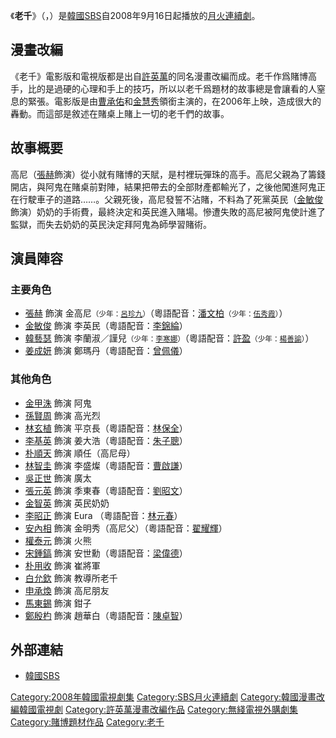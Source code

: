 {{Distinguish|老千}}
{{Infobox Television
| show_name         = 老千
| original_name      = {{lang|ko|타짜}}
| image                = [[File:Tazza.jpg|250px]]
| caption              = 
| genre                = 
| format               = 
| creator              = [[許英萬|許英萬]]《老千》
| developer            = 
| writer               = 薛俊錫、林周基、陳漢秀
| director             = [[姜信孝|姜信孝]]、[[白秀燦|白秀燦]]
| creative_director    = 
| presenter            = 
| starring             = [[张赫_(韩国)|張　赫]]、[[金敏俊|金敏俊]]、[[韓藝瑟|韓藝瑟]]、[[姜成妍|姜成妍]]
| slogan               =  
| judges               = 
| voices               = 
| narrated             = 
| theme_music_composer = 
| opentheme            = 
| endtheme             = 
| composer             = 
| country              = {{KOR}}
| language             = [[韓語|韓語]]
| num_seasons          = <!-- or num_series -->
| num_episodes         = 21
| list_episodes        = 
| executive_producer   = 
| producer             = 
| supervising_producer = 
| editor               = 
| location             = 
| cinematography       = 
| camera               = 
| runtime              = 
| company              = Olive 9<br />DIMA娛樂
| distributor          = 
| channel              = [[SBS_(韓國)|SBS]]
| picture_format       = 
| audio_format         = 
| first_run            = {{KOR}}
| first_aired          = {{start date|2008|9|16}}
| last_aired           = {{end date|2008|11|25}}
| status               = 
| preceded_by          = [[食客_(電視劇)|食客]]
| followed_by          = [[泰勒瓦|泰勒瓦]]
| related              = 
| website              = http://tv.sbs.co.kr/tazza/index.html
| production_website   = 
| 台灣名稱   = 
| 中國大陸名稱   =
| 港澳名稱   = 老千
| 馬新名稱   =
}}
《'''老千'''》（{{lang-ko|타짜}}，{{lang-en|''Tazza''}}）是[[韓國|韓國]][[SBS_(韓國)|SBS]]自2008年9月16日起播放的[[SBS月火連續劇|月火連續劇]]。

== 漫畫改編 ==
《老千》電影版和電視版都是出自[[許英萬|許英萬]]的同名漫畫改編而成。老千作爲賭博高手，比的是過硬的心理和手上的技巧，所以以老千爲題材的故事總是會讓看的人窒息的緊張。電影版是由[[曹承佑|曹承佑]]和[[金慧秀|金慧秀]]領銜主演的，在2006年上映，造成很大的轟動。而這部是敘述在賭桌上賭上一切的老千們的故事。

== 故事概要 ==
高尼（[[張赫_(韓國)|張赫]]飾演）從小就有賭博的天賦，是村裡玩彈珠的高手。高尼父親為了籌錢開店，與阿鬼在賭桌前對陣，結果把帶去的全部財產都輸光了，之後他闖進阿鬼正在行駛車子的道路……。父親死後，高尼發誓不沾賭，不料為了死黨英民（[[金敏俊|金敏俊]]飾演）奶奶的手術費，最終決定和英民進入賭場。慘遭失敗的高尼被阿鬼使計進了監獄，而失去奶奶的英民決定拜阿鬼為師學習賭術。

== 演員陣容 ==
=== 主要角色 ===
*[[张赫_(韩国)|張赫]] 飾演 金高尼<small>（少年：[[呂珍九|呂珍九]]）</small>（粵語配音：[[潘文柏|潘文柏]]<small>（少年：[[伍秀霞|伍秀霞]]）</small>）
*[[金敏俊|金敏俊]] 飾演 李英民（粵語配音：[[李錦綸|李錦綸]]）
*[[韓藝瑟|韓藝瑟]] 飾演 李蘭淑／謹兒<small>（少年：[[李寒娜|李寒娜]]）</small>（粵語配音：[[許盈|許盈]]<small>（少年：[[楊善諭|楊善諭]]）</small>）
*[[姜成妍|姜成妍]] 飾演 鄭瑪丹（粵語配音：[[曾佩儀|曾佩儀]]）

=== 其他角色 ===
*[[金甲洙|金甲洙]] 飾演 阿鬼
*[[孫賢周|孫賢周]] 飾演 高光烈
*[[林玄植|林玄植]] 飾演 平京長（粵語配音：[[林保全|林保全]]）
*[[李基英|李基英]] 飾演 姜大浩（粵語配音：[[朱子聰|朱子聰]]）
*[[朴順天_(演員)|朴順天]] 飾演 順任（高尼母）
*[[林智圭|林智圭]] 飾演 李盛燦（粵語配音：[[曹啟謙|曹啟謙]]）
*[[吳正世|吳正世]] 飾演 廣太
*[[張元英_(演員)|張元英]] 飾演 季東春（粵語配音：[[劉昭文|劉昭文]]）
*[[金智英|金智英]] 飾演 英民奶奶
*[[李昭正|李昭正]] 飾演 Eura （粵語配音：[[林元春|林元春]]）
*[[安內相|安內相]] 飾演 金明秀（高尼父）（粵語配音：[[翟耀輝|翟耀輝]]）
*[[權泰元|權泰元]] 飾演 火熊
*[[宋鍾鎬|宋鍾鎬]] 飾演 安世勳（粵語配音：[[梁偉德|梁偉德]]）
*[[朴用收|朴用收]] 飾演 崔將軍
*[[白允欽|白允欽]] 飾演 教導所老千
*[[申承煥|申承煥]] 飾演 高尼朋友
*[[馬東錫|馬東錫]] 飾演 鉗子
*[[鄭殷杓|鄭殷杓]] 飾演 趙華白（粵語配音：[[陳卓智|陳卓智]]）

== 外部連結 ==
*[http://tv.sbs.co.kr/tazza/index.html 韓國SBS] {{Wayback|url=http://tv.sbs.co.kr/tazza/index.html |date=20200201110320 }}{{ko}}

{{電視節目的變遷
|電視台= {{KOR}} [[SBS_(韓國)|SBS]]
|播放檔次= [[SBS月火連續劇|月火劇]]
|節目名稱= 老千<br />（2008年9月16日 - 2008年11月25日）
|上一節目= [[食客_(電視劇)|食客]]<br />（2008年6月16日 - 2008年9月9日）
|下一節目= [[泰勒瓦|泰勒瓦]]<br />（2008年12月1日 - 2009年2月17日 ）
}}
{{電視節目的變遷
|電視台= {{HK}} [[無綫劇集台|無綫劇集台]]
|播放檔次= 星期六 15:00 - 17:30（連播兩集）
|節目名稱= 老千 <br />（2009年8月15日 - 2009年10月24日）
|上一節目= [[伊甸園之東_(電視劇)|伊甸之東]]<br />（2009年5月9日 - 2009年8月8日） 
|下一節目= [[男版灰姑娘|A貨貴公子]]<br />（2009年10月31日 - 2009年12月19日）  
}}
{{SBS月火連續劇}}

{{DEFAULTSORT:Tazza}}
[[Category:2008年韓國電視劇集|Category:2008年韓國電視劇集]]
[[Category:SBS月火連續劇|Category:SBS月火連續劇]]
[[Category:韓國漫畫改編韓國電視劇|Category:韓國漫畫改編韓國電視劇]]
[[Category:許英萬漫畫改編作品|Category:許英萬漫畫改編作品]]
[[Category:無綫電視外購劇集|Category:無綫電視外購劇集]]
[[Category:賭博題材作品|Category:賭博題材作品]]
[[Category:老千|Category:老千]]